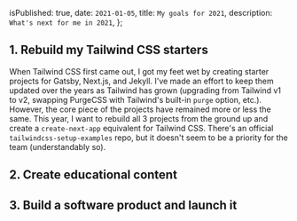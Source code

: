 
  isPublished: true,
  date: `2021-01-05`,
  title: `My goals for 2021`,
  description: `What's next for me in 2021`,
};


## 1. Rebuild my Tailwind CSS starters

When Tailwind CSS first came out, I got my feet wet by creating starter projects for Gatsby, Next.js, and Jekyll. I've made an effort to keep them updated over the years as Tailwind has grown (upgrading from Tailwind v1 to v2, swapping PurgeCSS with Tailwind's built-in `purge` option, etc.). However, the core piece of the projects have remained more or less the same. This year, I want to rebuild all 3 projects from the ground up and create a `create-next-app` equivalent for Tailwind CSS. There's an official `tailwindcss-setup-examples` repo, but it doesn't seem to be a priority for the team (understandably so).

## 2. Create educational content

## 3. Build a software product and launch it
